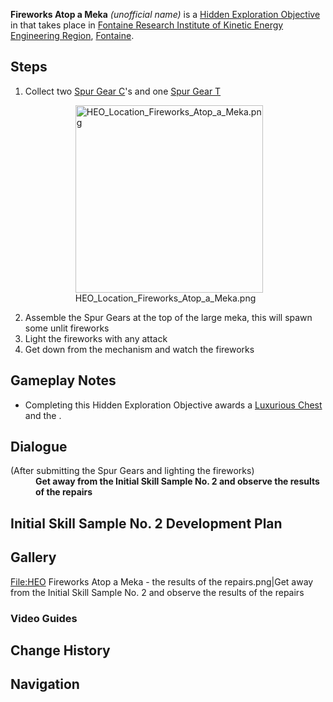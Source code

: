 {{Hidden Exploration Objectives Infobox
|image      = HEO Fireworks Atop a Meka.png
|type       = Unordered
|req        =
|region     = Fontaine
|area       = Fontaine Research Institute of Kinetic Energy Engineering Region
|subarea    = 
|loc        = [[Fontaine Research Institute of Kinetic Energy Engineering Region]], [[Fontaine]]
|characters = 
}}
'''Fireworks Atop a Meka''' ''(unofficial name)'' is a [[Hidden Exploration Objective]] in that takes place in [[Fontaine Research Institute of Kinetic Energy Engineering Region]], [[Fontaine]].

==Steps==
# Collect two [[Spur Gear C]]'s and one [[Spur Gear T]]
#: [[File:HEO Location Fireworks Atop a Meka.png|300px]]
# Assemble the Spur Gears at the top of the large meka, this will spawn some unlit fireworks
# Light the fireworks with any {{Pyro}} attack
# Get down from the mechanism and watch the fireworks

==Gameplay Notes==
* Completing this Hidden Exploration Objective awards a [[Luxurious Chest]] and the {{Achievement|Undocumented Feature}}.

==Dialogue==
{{Dialogue Start}}
;(After submitting the Spur Gears and lighting the fireworks)
:'''Get away from the Initial Skill Sample No. 2 and observe the results of the repairs'''
{{Dialogue End}}

==Initial Skill Sample No. 2 Development Plan==
{{Transclude|Initial Skill Sample No. 2 Development Plan|Dialogue|main=1}}

==Gallery==
<gallery>
File:HEO Fireworks Atop a Meka - the results of the repairs.png|Get away from the Initial Skill Sample No. 2 and observe the results of the repairs
</gallery>
===Video Guides===
{{EVT
|video1   = https://youtu.be/QG89JjlZE54
|caption1 = Fireworks Atop a Meka
}}

==Change History==
{{Change History|4.1}}

==Navigation==
{{Hidden Exploration Objective Navbox|Unordered}}